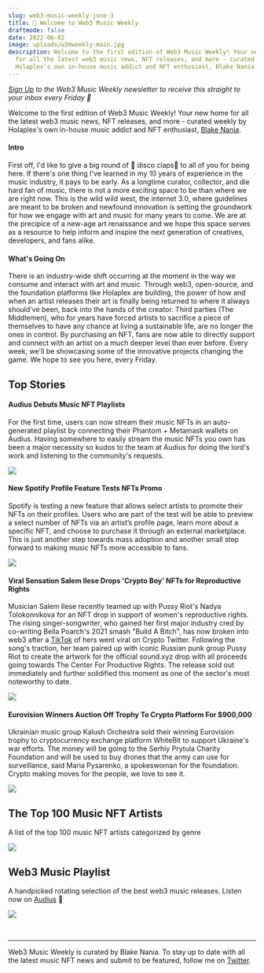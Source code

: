 ```yaml
---
slug: web3-music-weekly-june-3
title: 👋 Welcome to Web3 Music Weekly
draftmode: false
date: 2022-06-02
image: uploads/w3mweekly-main.jpg
description: Welcome to the first edition of Web3 Music Weekly! Your new home
  for all the latest web3 music news, NFT releases, and more - curated weekly by
  Holaplex's own in-house music addict and NFT enthusiast, Blake Nania..
---
```

*[Sign Up](https://holaplex2.activehosted.com/f/5) to the Web3 Music Weekly newsletter to receive this straight to your inbox every Friday 📧* 

Welcome to the first edition of Web3 Music Weekly! Your new home for all the latest web3 music news, NFT releases, and more - curated weekly by Holaplex's own in-house music addict and NFT enthusiast, [Blake Nania](twitter.com/wetheblake).

#### Intro

First off, I'd like to give a big round of 👏 disco claps👏  to all of you for being here. If there's one thing I've learned in my 10 years of experience in the music industry, it pays to be early. As a longtime curator, collector, and die hard fan of music, there is not a more exciting space to be than where we are right now. This is the wild wild west, the internet 3.0, where guidelines are meant to be broken and newfound innovation is setting the groundwork for how we engage with art and music for many years to come. We are at the precipice of a new-age art renaissance and we hope this space serves as a resource to help inform and inspire the next generation of creatives, developers, and fans alike.

#### What's Going On

There is an industry-wide shift occurring at the moment in the way we consume and interact with art and music. Through web3, open-source, and the foundation platforms like Holaplex are building, the power of how and when an artist releases their art is finally being returned to where it always should've been, back into the hands of the creator. Third parties (The Middlemen), who for years have forced artists to sacrifice a piece of themselves to have any chance at living a sustainable life, are no longer the ones in control. By purchasing an NFT, fans are now able to directly support and connect with an artist on a much deeper level than ever before. Every week, we'll be showcasing some of the innovative projects changing the game. We hope to see you here, every Friday.

## **Top Stories**

#### **Audius Debuts Music NFT Playlists**

For the first time, users can now stream their music NFTs in an auto-generated playlist by connecting their Phantom + Metamask wallets on Audius. Having somewhere to easily stream the music NFTs you own has been a major necessity so kudos to the team at Audius for doing the lord's work and listening to the community's requests. 

![](uploads/image-5-.png)

#### New Spotify Profile Feature Tests NFTs Promo

Spotify is testing a new feature that allows select artists to promote their NFTs on their profiles. Users who are part of the test will be able to preview a select number of NFTs via an artist’s profile page, learn more about a specific NFT, and choose to purchase it through an external marketplace. This is just another step towards mass adoption and another small step forward to making music NFTs more accessible to fans.

![](uploads/gettyimages-1158411062.png)

#### Viral Sensation Salem Ilese Drops 'Crypto Boy' NFTs for Reproductive Rights

Musician Salem Ilese recently teamed up with Pussy Riot's Nadya Tolokonnikova for an NFT drop in support of women's reproductive rights. The rising singer-songwriter, who gained her first major industry cred by co-writing Bella Poarch's 2021 smash "Build A Bitch", has now broken into web3 after a [TikTok](https://twitter.com/spencernoon/status/1525113785605922817?s=20&t=05j4vBmXZBcvW8ZaY118hA) of hers went viral on Crypto Twitter. Following the song's traction, her team paired up with iconic Russian punk group Pussy Riot to create the artwork for the official sound.xyz drop with all proceeds going towards The Center For Productive Rights. The release sold out immediately and further solidified this moment as one of the sector's most noteworthy to date.  

![](uploads/509940-crypto-boy.jpg)

#### Eurovision Winners Auction Off Trophy To Crypto Platform For $900,000

Ukrainian music group Kalush Orchestra sold their winning Eurovision trophy to cryptocurrency exchange platform WhiteBit to support Ukraine's war efforts. The money will be going to the Serhiy Prytula Charity Foundation and will be used to buy drones that the army can use for surveillance, said Maria Pysarenko, a spokeswoman for the foundation. Crypto making moves for the people, we love to see it.

![](uploads/merlin_206977350_9d623608-a362-4021-ac21-9df652964e17-jumbo.png)

## The Top 100 Music NFT Artists

A list of the top 100 music NFT artists categorized by genre

![](uploads/ftunzaquaaeduor.jpg)

## Web3 Music Playlist

A handpicked rotating selection of the best web3 music releases. Listen now on [Audius](https://audius.co/) 🤘

![](uploads/w3mmonthly-6.3audius.jpg)

**<br><hr>**

Web3 Music Weekly is curated by Blake Nania. To stay up to date with all the latest music NFT news and submit to be featured, follow me on [Twitter](twitter.com/wetheblake).